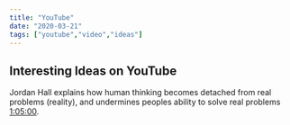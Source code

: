 ```yaml
---
title: "YouTube"
date: "2020-03-21"
tags: ["youtube","video","ideas"]
---
```


## Interesting Ideas on YouTube

Jordan Hall explains how human thinking becomes detached from real problems (reality), and undermines peoples ability to solve real problems [1:05:00](https://youtu.be/933qDMh1J3g?t=65m00s).